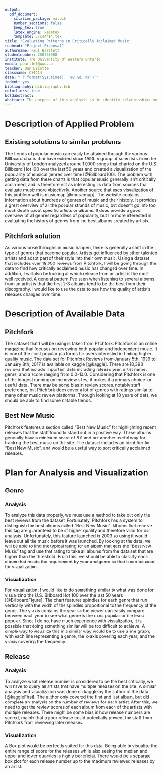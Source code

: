 ```yaml
---
output:
  pdf_document:
    citation_package: natbib
    number_sections: false
    keep_tex: true
    latex_engine: xelatex
    template: ./cs4414.tex
title: "Evaluating Patterns in Critically Acclaimed Music"
runhead: "Project Proposal"
authorname: Paul Bartlett
studentnumber: 250753008
institute: The University Of Western Ontario
email: pbartle7@uwo.ca
teacher: Dan Lizotte
classname: CS4414
date: "`r format(Sys.time(), '%B %d, %Y')`"
indent: yes
bibliography: bibliography.bib
colorlinks: true
boldabstract: 
abstract: The purpose of this analysis is to identify relationships between musical genre of critically acclaimed albums and time. The dataset used for this analysis contains over 18,000 reviews from Pitchfork from January 5th, 1999 to January 8th, 2017. It contains important data including release year, artist name, genre, and a score ranging from 0.0-10.0. The findings may be useful for determining what the most successful genre of critically acclaimed music is for each of the last 18 years.
---
```

# Description of Applied Problem
## Existing solutions to similar problems
The trends of popular music can easily be attained through the various Billboard charts that have existed since 1955. A group of scientists from the University of London analyzed around 17,000 songs that charted on the U.S. Billboard Hot 100 over the last 50 years and created a visualization of the popularity of musical genres over time [@Billboard100]. The problem with getting data from these charts is that popular music generally isn't critically acclaimed, and is therefore not as interesting as data from sources that evaluate music more objectively. Another source that uses visualization of this problem well is musicmap [@musicmap]. The website contains information about hundreds of genres of music and their history. It provides a great overview of all the popular strands of music, but doesn't go into too much depth about specific artists or albums. It does provide a good overview of all genres regardless of popularity, but I'm more interested in evaluating the history of genres from the best albums created by artists.

## Pitchfork solution
As various breakthroughs in music happen, there is generally a shift in the type of genres that become popular. Artists get influenced by other talented artists and adapt part of their style into their own music. Using a dataset that includes over 18,000 reviews from Pitchfork, I will be going through the data to find how critically acclaimed music has changed over time. In addition, I will also be looking at which release from an artist is the most well received. A general pattern I've seen when listening to several albums from an artist is that the first 2-3 albums tend to be the best from their discography. I would like to use the data to see how the quality of artist’s releases changes over time.

# Description of Available Data
## Pitchfork
The dataset that I will be using is taken from Pitchfork. Pitchfork is an online magazine that focuses on reviewing both popular and independent music. It is one of the most popular platforms for users interested in finding higher quality music. The data set for Pitchfork Reviews from January 5th, 1999 to January 8th, 2017 is available on kaggle [@kaggle].  There are 18,393 reviews that include important data including release year, artist name, genre, and a score ranging from 0.0-10.0. Considering that Pitchfork is one of the longest running online review sites, it makes it a primary choice for useful data. There may be some bias in review scores, notably staff preference, but Pitchfork does cover a lot of genres with ratings similar to many other music review platforms. Through looking at 18 years of data, we should be able to find some notable trends. 

## Best New Music
Pitchfork features a section called "Best New Music" for highlighting recent releases that the staff found to stand out in a positive way. These albums generally have a minimum score of 8.0 and are another useful way for tracking the best music on the site. The dataset includes an identifier for "Best New Music", and would be a useful way to sort critically acclaimed releases.

# Plan for Analysis and Visualization
## Genre
### Analysis
To analyze this data properly, we must use a method to take out only the best reviews from the dataset. Fortunately, Pitchfork has a system to distinguish the best albums called "Best New Music". Albums that receive this tag are guaranteed to be of higher quality and therefore valid for our analysis. Unfortunately, this feature launched in 2003 so using it would leave out all the music before it was launched. By looking at the data, we will be able to find the typical rating for an album that gets the "Best New Music" tag and use that rating to take all albums from the data set that are higher than the threshold. From this, we should be able to classify each album that meets the requirement by year and genre so that it can be used for visualization. 

### Visualization
For visualization, I would like to do something similar to what was done for visualizing the U.S. Billboard Hot 100 over the last 50 years [@BillboardFigure]. The chart features spindles for each genre that run vertically with the width of the spindles proportional to the frequency of the genre. The y-axis contains the year so the viewer can easily compare between each year to see what genre is the most popular or the least popular. Since I do not have much experience with visualization, it is possible that doing something similar will be too difficult to achieve. A simple way to visualize this in a similar way would be to use a line graph, with each line representing a genre, the x-axis covering each year, and the y-axis covering the frequency. 

## Release
### Analysis
To analyze what release number is considered to be the best critically, we will have to query all artists that have multiple releases on the site. A similar analysis and visualization was done on kaggle by the author of the data [@kaggleFirst]. The author only covered the first and last album, but did complete an analysis on the number of reviews for each artist. After this, we need to get the review scores of each album from each of the artists with multiple releases. There might be some bias in how release numbers are scored, mainly that a poor release could potentially prevent the staff from Pitchfork from reviewing later releases.

### Visualization
A Box plot would be perfectly suited for this data. Being able to visualize the entire range of score for the releases while also seeing the median and upper and lower quartiles is highly beneficial. There would be a separate box plot for each release number up to the maximum reviewed releases by an artist.